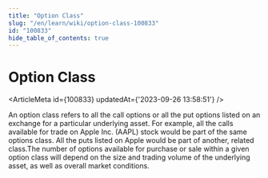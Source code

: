 ```yaml
---
title: "Option Class"
slug: "/en/learn/wiki/option-class-100833"
id: "100833"
hide_table_of_contents: true
---
```



# Option Class

<ArticleMeta id={100833} updatedAt={'2023-09-26 13:58:51'} />
<div className='border-solid border-b border-t-0 my-4 border-[var(--ifm-color-gray-300)]' />

An option class refers to all the call options or all the put options listed on an exchange for a particular underlying asset. For example, all the calls available for trade on Apple Inc. (AAPL) stock would be part of the same options class. All the puts listed on Apple would be part of another, related class.The number of options available for purchase or sale within a given option class will depend on the size and trading volume of the underlying asset, as well as overall market conditions.
